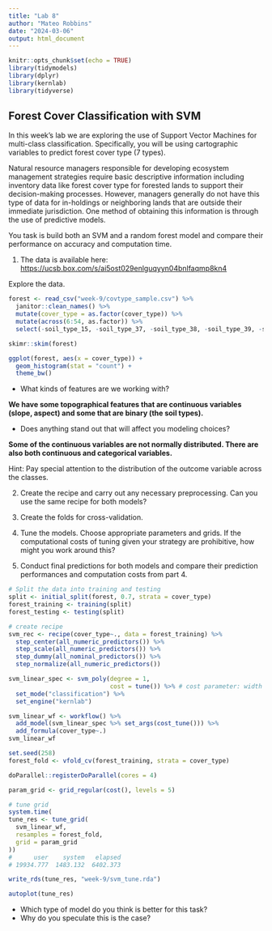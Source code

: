 ```yaml
---
title: "Lab 8"
author: "Mateo Robbins"
date: "2024-03-06"
output: html_document
---
```


```r
knitr::opts_chunk$set(echo = TRUE)
library(tidymodels)
library(dplyr)
library(kernlab)
library(tidyverse)
```

## Forest Cover Classification with SVM

In this week's lab we are exploring the use of Support Vector Machines for multi-class classification. Specifically, you will be using cartographic variables to predict forest cover type (7 types).

Natural resource managers responsible for developing ecosystem management strategies require basic descriptive information including inventory data like forest cover type for forested lands to support their decision-making processes. However, managers generally do not have this type of data for in-holdings or neighboring lands that are outside their immediate jurisdiction. One method of obtaining this information is through the use of predictive models.

You task is build both an SVM and a random forest model and compare their performance on accuracy and computation time.

1.  The data is available here: <https://ucsb.box.com/s/ai5ost029enlguqyyn04bnlfaqmp8kn4>

Explore the data.

```r
forest <- read_csv("week-9/covtype_sample.csv") %>%
  janitor::clean_names() %>%
  mutate(cover_type = as.factor(cover_type)) %>%
  mutate(across(6:54, as.factor)) %>%
  select(-soil_type_15, -soil_type_37, -soil_type_38, -soil_type_39, -soil_type_40) # only have value 

skimr::skim(forest)
```

```r
ggplot(forest, aes(x = cover_type)) +
  geom_histogram(stat = "count") +
  theme_bw()
```

-   What kinds of features are we working with?

**We have some topographical features that are continuous variables (slope, aspect) and some that are binary (the soil types).**

-   Does anything stand out that will affect you modeling choices?

**Some of the continuous variables are not normally distributed. There are also both continuous and categorical variables.**

Hint: Pay special attention to the distribution of the outcome variable across the classes.

2.  Create the recipe and carry out any necessary preprocessing. Can you use the same recipe for both models?

3.  Create the folds for cross-validation.

4.  Tune the models. Choose appropriate parameters and grids. If the computational costs of tuning given your strategy are prohibitive, how might you work around this?

5.  Conduct final predictions for both models and compare their prediction performances and computation costs from part 4.

```r
# Split the data into training and testing
split <- initial_split(forest, 0.7, strata = cover_type)
forest_training <- training(split)
forest_testing <- testing(split)

# create recipe
svm_rec <- recipe(cover_type~., data = forest_training) %>%
  step_center(all_numeric_predictors()) %>%
  step_scale(all_numeric_predictors()) %>%
  step_dummy(all_nominal_predictors()) %>%
  step_normalize(all_numeric_predictors())

svm_linear_spec <- svm_poly(degree = 1,
                            cost = tune()) %>% # cost parameter: width of margin around hyper plane
  set_mode("classification") %>%
  set_engine("kernlab")

svm_linear_wf <- workflow() %>% 
  add_model(svm_linear_spec %>% set_args(cost_tune())) %>% 
  add_formula(cover_type~.)
svm_linear_wf

set.seed(258)
forest_fold <- vfold_cv(forest_training, strata = cover_type)

doParallel::registerDoParallel(cores = 4) 

param_grid <- grid_regular(cost(), levels = 5)

# tune grid
system.time(
tune_res <- tune_grid(
  svm_linear_wf,
  resamples = forest_fold,
  grid = param_grid
))
#      user    system   elapsed 
# 19934.777  1483.132  6402.373 

write_rds(tune_res, "week-9/svm_tune.rda")

autoplot(tune_res)
```


-   Which type of model do you think is better for this task?
-   Why do you speculate this is the case?
